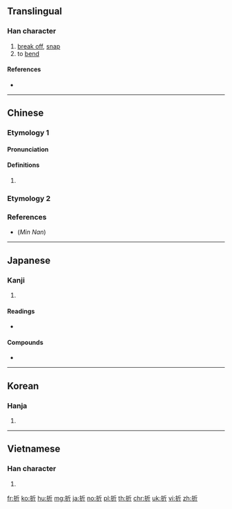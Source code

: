 ==Translingual==

===Han character===
{{Han char|rn=64|rad=手|as=04|sn=7|four=52021|canj=QHML|ids=⿰扌斤}}

# [[break off]], [[snap]]
# to [[bend]]

====References====
* {{Han ref|kx=0422.040|dkj=11890|dj=0770.010|hdz=31838.070|uh=6298|ud=25240|bh=A7E9|bd=42985}}

----

==Chinese==

===Etymology 1===
{{zh-forms}}

====Pronunciation====
{{zh-pron
|m=zhé |ma=y
|c=sit6,zit3
|h=pfs=chak
|md=
|mn=chi̍h/chik/chiat
|mn_note=chi̍h/chik - vernacular, chiat - literary
|w=
|mc=y
|oc=y
|cat=v
}}

====Definitions====
{{zh-hanzi}}

# {{rfdef|lang=zh}}

===Etymology 2===
{{zh-see|摺}}

===References===
* (''Min Nan'') {{thcwd|3222}}

----

==Japanese==

===Kanji===
{{ja-kanji|grade=4|rs=手04}}

# {{defn|lang=ja|sort=手04}}

====Readings====
* {{ja-readings|on=[[せつ]] (setsu), [[せち]] (sechi)|kun=[[おる]] (oru), [[おれる]] (oreru), [[くじく]] (kujiku)}}

====Compounds====
* {{m|ja|折紙||tr=[[おりがみ]], [[origami]]|sc=Jpan}}

----

==Korean==

===Hanja===
{{ko-hanja|hangeul=[[절]], [[제]]|eumhun=|rv=jeol, je|mr=chŏl, che|y=cel, cey}}

# {{defn|lang=ko|sort=手04}}

----

==Vietnamese==

===Han character===
{{vi-hantu|[[chiết]], [[chẹt]], [[chết]], [[chệch]], [[chịt]], [[giết]], [[nhét]], [[nhít]], [[siết]], [[xít]], [[xiết]], [[chét]], [[chít]], [[díp]], [[gãy]], [[gẩy]], [[giẹp]], [[giỡn]], [[trét]], [[triếp]]|rs=手04}}

# {{defn|lang=vi|sort=手04}}

[[fr:折]]
[[ko:折]]
[[hu:折]]
[[mg:折]]
[[ja:折]]
[[no:折]]
[[pl:折]]
[[th:折]]
[[chr:折]]
[[uk:折]]
[[vi:折]]
[[zh:折]]